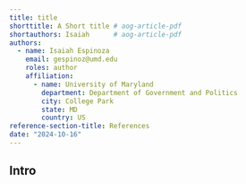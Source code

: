 ```yaml
---
title: title
shorttitle: A Short title # aog-article-pdf
shortauthors: Isaiah      # aog-article-pdf
authors:
  - name: Isaiah Espinoza
    email: gespinoz@umd.edu
    roles: author
    affiliation:
      - name: University of Maryland
        department: Department of Government and Politics
        city: College Park
        state: MD
        country: US
reference-section-title: References
date: "2024-10-16"
---
```


## Intro

